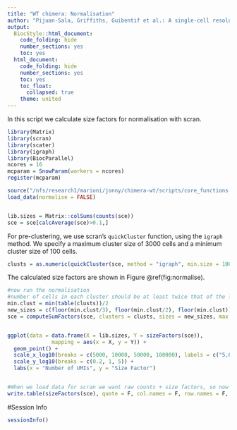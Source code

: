 ```yaml
---
title: "WT chimera: Normalisation"
author: "Pijuan-Sala, Griffiths, Guibentif et al.: A single-cell resolution molecular roadmap from mouse gastrulation to early organogenesis."
output:
  BiocStyle::html_document:
    code_folding: hide
    number_sections: yes
    toc: yes  
  html_document:
    code_folding: hide
    number_sections: yes
    toc: yes
    toc_float:
      collapsed: true
    theme: united
---
```


In this script we calculate size factors for normalisation with scran.

```r
library(Matrix)
library(scran)
library(scater)
library(igraph)
library(BiocParallel)
ncores = 16
mcparam = SnowParam(workers = ncores)
register(mcparam)

source("/nfs/research1/marioni/jonny/chimera-wt/scripts/core_functions.R")
load_data(normalise = FALSE)


lib.sizes = Matrix::colSums(counts(sce))
sce = sce[calcAverage(sce)>0.1,]

```


For pre-clustering, we use scran's `quickCluster` function, using the `igraph` method. We specify a maximum cluster size of 3000 cells and a minimum cluster size of 100 cells.


```r

clusts = as.numeric(quickCluster(sce, method = "igraph", min.size = 100, BPPARAM = mcparam))

```

The calculated size factors are shown in Figure \@ref(fig:normalise).

```r

#now run the normalisation
#number of cells in each cluster should be at least twice that of the largest 'sizes'
min.clust = min(table(clusts))/2
new_sizes = c(floor(min.clust/3), floor(min.clust/2), floor(min.clust))
sce = computeSumFactors(sce, clusters = clusts, sizes = new_sizes, max.cluster.size = 3000)


ggplot(data = data.frame(X = lib.sizes, Y = sizeFactors(sce)),
              mapping = aes(x = X, y = Y)) +
  geom_point() +
  scale_x_log10(breaks = c(5000, 10000, 50000, 100000), labels = c("5,000", "10,000", "50,000", "100,000") ) +
  scale_y_log10(breaks = c(0.2, 1, 5)) +
  labs(x = "Number of UMIs", y = "Size Factor")


#When we load data for scran we want raw counts + size factors, so now we save the size factors
write.table(sizeFactors(sce), quote = F, col.names = F, row.names = F, file = "/nfs/research1/marioni/jonny/chimera-wt/data/sizefactors.tab")
```


#Session Info
```r
sessionInfo()
```